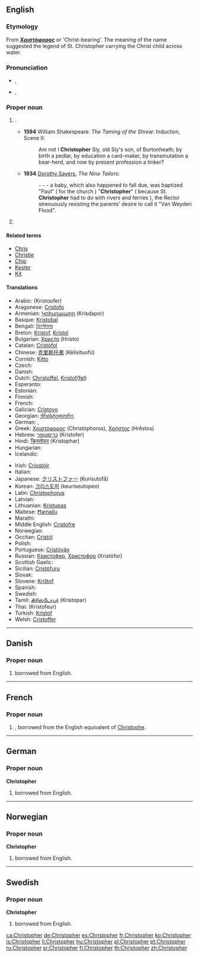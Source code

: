 ==English==
{{wikipedia}}

===Etymology===
From {{etyl|grc}} '''[[Χριστόφορος]]''' or 'Christ-bearing'. The meaning of the name suggested the legend of St. Christopher carrying the Christ child across water.

===Pronunciation===
* {{a|UK}} {{IPA|/ˈkɹɪs.tə.fə(ɹ)/}}, {{X-SAMPA|/"kr\Is.t@.f@(r\)/}}
* {{a|US}} {{IPA|/ˈkɹɪs.tə.fɚ/}}, {{X-SAMPA|/"kr\Is.t@.f@`/}}

===Proper noun===
{{en-proper noun}}

# {{given name|male|from=Ancient Greek|}}.
#* '''1594''' William Shakespeare: ''The Taming of the Shrew'': Induction, Scene II:
#*: Am not I '''Christopher''' Sly, old Sly's son, of Burtonheath; by birth a pedlar, by education a card-maker, by transmutation a bear-herd, and now by present profession a tinker?
#* '''1934''' [[w:Dorothy L. Sayers|Dorothy Sayers]], ''The Nine Tailors'':
#*: - - - a baby, which also happened to fall due, was baptized "Paul" ( for the church ) "'''Christopher'''" ( because St. '''Christopher''' had to do with rivers and ferries ), the Rector strenuously resisting the parents' desire to call it "Van Weyden Flood".
# {{surname|patronymic|from=given names}}

====Related terms====
* [[Chris]]
* [[Christie]]
* [[Chip]]
* [[Kester]]
* [[Kit]]

====Translations====
{{trans-top|a male given name}}
* Arabic: {{Arab|[[كريستوفر]]}} (Kristoofer)
* Aragonese: [[Cristofo]]
* Armenian: [[Կրիսդապոր]] (Krisdapor)
* Basque: [[Kristobal]]
* Bengali: [[ক্রিস্টোফার]]
* Breton: [[Kristof]], [[Kristol]]
* Bulgarian: [[Христо]] (Hristo)
* Catalan: [[Cristòfol]]
* Chinese: [[克里斯托弗]] (Kèlǐsituofú)
* Cornish: [[Kitto]]
* Czech: {{t-|cs|Kryštof}}
* Danish: {{t-|da|Christoffer}}
* Dutch: [[Christoffel]], [[Kristof]]([[Kristoffel|fel]])
* Esperanto: {{t-|eo|Kristoforo}}
* Estonian: {{t-|et|Kristofer}}
* Finnish: {{t+|fi|Risto}}
* French: {{t+|fr|Christophe}}
* Galician: [[Cristovo]]
* Georgian: [[ქრისტეფორე]]
* German: {{t+|de|Christoph}}, {{t-|de|Christof}}
* Greek: [[Χριστόφορος]] (Christóphoros), [[Χρήστος]] (Hrḗstos)
* Hebrew: [[כריסטופר]] (Kristofer)
* Hindi: [[क्रिस्तोफर]] (Kristophar)
* Hungarian: {{t+|hu|Kristóf}}
* Icelandic: {{t+|is|Kristófer}}
{{trans-mid}}
* Irish: [[Críostóir]]
* Italian: {{t+|it|Cristoforo}}
* Japanese: [[クリストファー]] (Kurisutofā)
* Korean: [[크리스토퍼]] (keuriseutopeo)
* Latin: [[Christophorus]]
* Latvian: {{t-|lv|Kristaps}}
* Lithuanian: [[Kristupas]]
* Maltese: [[Ħamallu]]
* Marathi: {{t-|mr|क्रिस्टोफर|m|tr=krisṭofara|sc=Deva}}
* Middle English: [[Cristofre]]
* Norwegian: {{t+|no|Kristoffer}}
* Occitan: [[Cristòl]]
* Polish: {{t+|pl|Krzysztof}}
* Portuguese: [[Cristóvão]]
* Russian: [[Кристофер]], [[Христофор]] (Xristófor)
* Scottish Gaelic: {{t-|gd|Crìsdean|m|xs=Scottish Gaelic}}
* Sicilian: [[Cristòfuru]]
* Slovak: {{t-|sk|Kryštof}}
* Slovene: [[Krištof]]
* Spanish: {{t-|es|Cristóbal}}
* Swedish: {{t+|sv|Kristoffer}}
* Tamil: [[கிரிஸ்டோபர்]] (Kristopar)
* Thai: {{Thai|[[คริสโตเฟอร์]]}} (Kristofeur)
* Turkish: [[Kristof]]
* Welsh: [[Cristoffer]]
{{trans-bottom}}

----

==Danish==

===Proper noun===
{{head|da|proper noun}}

# {{given name|male|lang=da}} borrowed from English.

----

==French==

===Proper noun===
{{fr-proper noun}}

# {{given name|male|lang=fr}}, borrowed from  the English equivalent of [[Christophe]].

----

==German==

===Proper noun===
'''Christopher'''

# {{given name|male|lang=de}} borrowed from English.

----

==Norwegian==

===Proper noun===
'''Christopher'''

# {{given name|male|lang=no}} borrowed from English.

----

==Swedish==

===Proper noun===
'''Christopher'''

# {{given name|male|lang=sv}} borrowed from English.

[[ca:Christopher]]
[[de:Christopher]]
[[es:Christopher]]
[[fr:Christopher]]
[[ko:Christopher]]
[[is:Christopher]]
[[li:Christopher]]
[[hu:Christopher]]
[[pl:Christopher]]
[[pt:Christopher]]
[[ru:Christopher]]
[[sr:Christopher]]
[[fi:Christopher]]
[[th:Christopher]]
[[zh:Christopher]]